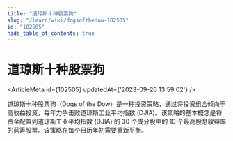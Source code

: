 ```yaml
---
title: "道琼斯十种股票狗"
slug: "/learn/wiki/dogsofthedow-102505"
id: "102505"
hide_table_of_contents: true
---
```



# 道琼斯十种股票狗

<ArticleMeta id={102505} updatedAt={'2023-09-26 13:59:02'} />
<div className='border-solid border-b border-t-0 my-4 border-[var(--ifm-color-gray-300)]' />

道琼斯十种股票狗（Dogs of the Dow）是一种投资策略，通过将投资组合倾向于高收益投资，每年力争击败道琼斯工业平均指数 (DJIA)。该策略的基本概念是将资金配置到道琼斯工业平均指数 (DJIA) 的 30 个成分股中的 10 个最高股息收益率的蓝筹股票。该策略在每个日历年初需要重新平衡。
